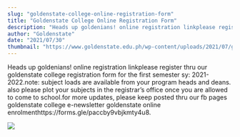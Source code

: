 ```yaml
---
slug: "goldenstate-college-online-registration-form"
title: "Goldenstate College Online Registration Form"
description: "Heads up goldenians! online registration linkplease register thru our goldenstate college registration form for the..."
author: "Goldenstate"
date: "2021/07/30"
thumbnail: "https://www.goldenstate.edu.ph/wp-content/uploads/2021/07/goldenstate-online-registration-2021-2022.jpg"
---
```


Heads up goldenians! online registration linkplease register thru our goldenstate college registration form for the first semester sy: 2021-2022.note: subject loads are available from your program heads and deans. also please plot your subjects in the registrar’s office once you are allowed to come to school.for more updates, please keep posted thru our fb pages goldenstate college e-newsletter goldenstate online enrolmenthttps://forms.gle/paccby9vbjkmty4u8.

![](https://www.goldenstate.edu.ph/wp-content/uploads/2021/07/goldenstate-online-registration-2021-2022.jpg)
